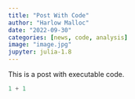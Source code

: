 ```yaml
---
title: "Post With Code"
author: "Harlow Malloc"
date: "2022-09-30"
categories: [news, code, analysis]
image: "image.jpg"
jupyter: julia-1.8
---
```


This is a post with executable code.

```julia
1 + 1
```
